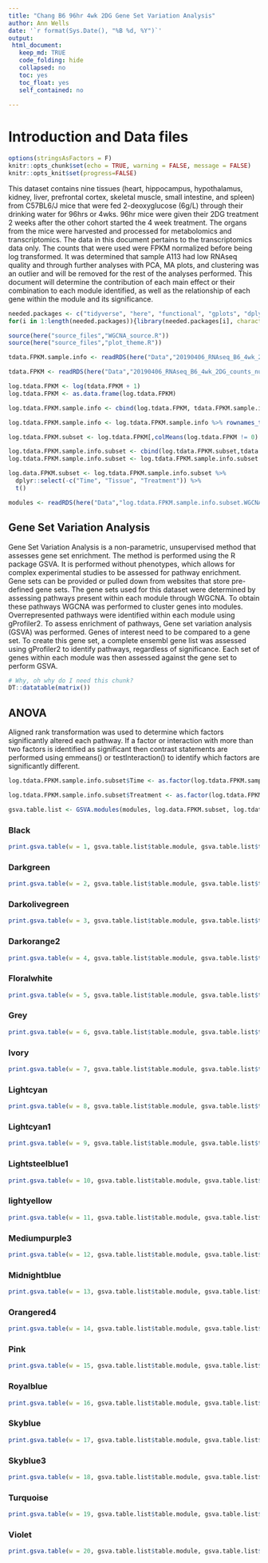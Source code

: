 ```yaml
---
title: "Chang B6 96hr 4wk 2DG Gene Set Variation Analysis"
author: Ann Wells
date: '`r format(Sys.Date(), "%B %d, %Y")`'
output:
 html_document:
   keep_md: TRUE
   code_folding: hide
   collapsed: no
   toc: yes
   toc_float: yes
   self_contained: no
   
---
```


<link rel="stylesheet" type="text/css" href="https://cdn.datatables.net/1.10.5/css/jquery.dataTables.min.css">
<script src="https://code.jquery.com/jquery-2.1.2.min.js"></script>
<script src="https://cdn.datatables.net/1.10.5/js/jquery.dataTables.min.js"></script>

<script type="text/javascript">
         $(document).ready(function() {
             $("table").DataTable();
         } );
</script>

# Introduction and Data files

```r
options(stringsAsFactors = F)
knitr::opts_chunk$set(echo = TRUE, warning = FALSE, message = FALSE)
knitr::opts_knit$set(progress=FALSE)
```

This dataset contains nine tissues (heart, hippocampus, hypothalamus, kidney, liver, prefrontal cortex, skeletal muscle, small intestine, and spleen) from C57BL6/J mice that were fed 2-deoxyglucose (6g/L) through their drinking water for 96hrs or 4wks. 96hr mice were given their 2DG treatment 2 weeks after the other cohort started the 4 week treatment. The organs from the mice were harvested and processed for metabolomics and transcriptomics. The data in this document pertains to the transcriptomics data only. The counts that were used were FPKM normalized before being log transformed. It was determined that sample A113 had low RNAseq quality and through further analyses with PCA, MA plots, and clustering was an outlier and will be removed for the rest of the analyses performed. This document will determine the contribution of each main effect or their combination to each module identified, as well as the relationship of each gene within the module and its significance.

```r
needed.packages <- c("tidyverse", "here", "functional", "gplots", "dplyr", "GeneOverlap", "R.utils", "reshape2","magrittr","data.table", "RColorBrewer","preprocessCore", "ARTool","emmeans", "phia", "gProfileR", "WGCNA","plotly", "pheatmap", "pander", "GSVA", "kableExtra","downloadthis")
for(i in 1:length(needed.packages)){library(needed.packages[i], character.only = TRUE)}

source(here("source_files","WGCNA_source.R"))
source(here("source_files","plot_theme.R"))
```

```r
tdata.FPKM.sample.info <- readRDS(here("Data","20190406_RNAseq_B6_4wk_2DG_counts_phenotypes.RData"))

tdata.FPKM <- readRDS(here("Data","20190406_RNAseq_B6_4wk_2DG_counts_numeric.RData"))

log.tdata.FPKM <- log(tdata.FPKM + 1)
log.tdata.FPKM <- as.data.frame(log.tdata.FPKM)

log.tdata.FPKM.sample.info <- cbind(log.tdata.FPKM, tdata.FPKM.sample.info[,27238:27240])

log.tdata.FPKM.sample.info <- log.tdata.FPKM.sample.info %>% rownames_to_column() %>% filter(rowname != "A113") %>% column_to_rownames()

log.tdata.FPKM.subset <- log.tdata.FPKM[,colMeans(log.tdata.FPKM != 0) > 0.5] 

log.tdata.FPKM.sample.info.subset <- cbind(log.tdata.FPKM.subset,tdata.FPKM.sample.info[,27238:27240])
log.tdata.FPKM.sample.info.subset <- log.tdata.FPKM.sample.info.subset %>% rownames_to_column() %>% filter(rowname != "A113") %>% column_to_rownames()

log.data.FPKM.subset <- log.tdata.FPKM.sample.info.subset %>%
  dplyr::select(-c("Time", "Tissue", "Treatment")) %>%
  t()

modules <- readRDS(here("Data","log.tdata.FPKM.sample.info.subset.WGCNA.module.membership.RData"))
```

## Gene Set Variation Analysis

Gene Set Variation Analysis is a non-parametric, unsupervised method that assesses gene set enrichment. The method is performed using the R package GSVA. It is performed without phenotypes, which allows for complex experimental studies to be assessed for pathway enrichment. Gene sets can be provided or pulled down from websites that store pre-defined gene sets. The gene sets used for this dataset were determined by assessing pathways present within each module through WGCNA. To obtain these pathways WGCNA was performed to cluster genes into modules. Overrepresented pathways were identified within each module using gProfiler2. To assess enrichment of pathways, Gene set variation analysis (GSVA) was performed. Genes of interest need to be compared to a gene set. To create this gene set, a complete ensembl gene list was assessed using gProfiler2 to identify pathways, regardless of significance. Each set of genes within each module was then assessed against the gene set to perform GSVA.


```r
# Why, oh why do I need this chunk?
DT::datatable(matrix())
```

## ANOVA {.tabset .tabset-fade .tabset-pills}

Aligned rank transformation was used to determine which factors significantly altered each pathway. If a factor or interaction with more than two factors is identified as significant then contrast statements are performed using emmeans() or testInteraction() to identify which factors are significantly different.

```r
log.tdata.FPKM.sample.info.subset$Time <- as.factor(log.tdata.FPKM.sample.info.subset$Time)

log.tdata.FPKM.sample.info.subset$Treatment <- as.factor(log.tdata.FPKM.sample.info.subset$Treatment)

gsva.table.list <- GSVA.modules(modules, log.data.FPKM.subset, log.tdata.FPKM.sample.info.subset)
```

### Black

```r
print.gsva.table(w = 1, gsva.table.list$table.module, gsva.table.list$tES)
```


### Darkgreen
```r
print.gsva.table(w = 2, gsva.table.list$table.module, gsva.table.list$tES)
```

### Darkolivegreen
```r
print.gsva.table(w = 3, gsva.table.list$table.module, gsva.table.list$tES)
```

### Darkorange2
```r
print.gsva.table(w = 4, gsva.table.list$table.module, gsva.table.list$tES)
```

### Floralwhite
```r
print.gsva.table(w = 5, gsva.table.list$table.module, gsva.table.list$tES)
```

### Grey
```r
print.gsva.table(w = 6, gsva.table.list$table.module, gsva.table.list$tES)
```


### Ivory
```r
print.gsva.table(w = 7, gsva.table.list$table.module, gsva.table.list$tES)
```

### Lightcyan
```r
print.gsva.table(w = 8, gsva.table.list$table.module, gsva.table.list$tES)
```

### Lightcyan1
```r
print.gsva.table(w = 9, gsva.table.list$table.module, gsva.table.list$tES)
```

### Lightsteelblue1
```r
print.gsva.table(w = 10, gsva.table.list$table.module, gsva.table.list$tES)
```


### lightyellow
```r
print.gsva.table(w = 11, gsva.table.list$table.module, gsva.table.list$tES)
```

### Mediumpurple3
```r
print.gsva.table(w = 12, gsva.table.list$table.module, gsva.table.list$tES)
```

### Midnightblue
```r
print.gsva.table(w = 13, gsva.table.list$table.module, gsva.table.list$tES)
```

### Orangered4
```r
print.gsva.table(w = 14, gsva.table.list$table.module, gsva.table.list$tES)
```

### Pink
```r
print.gsva.table(w = 15, gsva.table.list$table.module, gsva.table.list$tES)
```

### Royalblue
```r
print.gsva.table(w = 16, gsva.table.list$table.module, gsva.table.list$tES)
```

### Skyblue
```r
print.gsva.table(w = 17, gsva.table.list$table.module, gsva.table.list$tES)
```

### Skyblue3
```r
print.gsva.table(w = 18, gsva.table.list$table.module, gsva.table.list$tES)
```

### Turquoise
```r
print.gsva.table(w = 19, gsva.table.list$table.module, gsva.table.list$tES)
```

### Violet
```r
print.gsva.table(w = 20, gsva.table.list$table.module, gsva.table.list$tES)
```